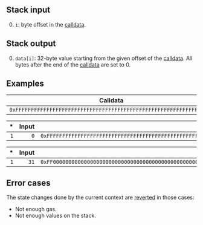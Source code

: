 ## Stack input

0. `i`: byte offset in the [calldata](/about).

## Stack output

0. `data[i]`: 32-byte value starting from the given offset of the [calldata](/about). All bytes after the end of the [calldata](/about) are set to 0.

## Examples

| Calldata |
|---------|
| `0xFFFFFFFFFFFFFFFFFFFFFFFFFFFFFFFFFFFFFFFFFFFFFFFFFFFFFFFFFFFFFFFF` |

| * | Input | Output |
|--:|------:|-------:|
| `1` | `0` | `0xFFFFFFFFFFFFFFFFFFFFFFFFFFFFFFFFFFFFFFFFFFFFFFFFFFFFFFFFFFFFFFFF` |

| * | Input | Output |
|--:|------:|-------:|
| `1` | `31` | `0xFF00000000000000000000000000000000000000000000000000000000000000` |

## Error cases

The state changes done by the current context are [reverted](#FD) in those cases:
- Not enough gas.
- Not enough values on the stack.
